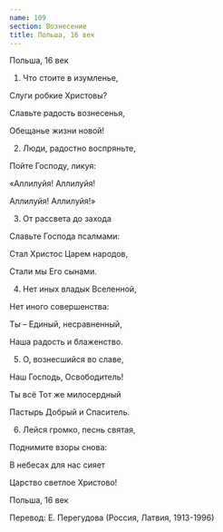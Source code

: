 ```yaml
---
name: 109
section: Вознесение
title: Польша, 16 век
---
```

Польша, 16 век


1. Что стоите в изумленье,

Слуги робкие Христовы?

Славьте радость вознесенья,

Обещанье жизни новой!


2. Люди, радостно воспряньте,

Пойте Господу, ликуя:

«Аллилуйя! Аллилуйя!

Аллилуйя! Аллилуйя!»


3. От рассвета до захода

Славьте Господа псалмами:

Стал Христос Царем народов,

Стали мы Его сынами.


4. Нет иных владык Вселенной,

Нет иного совершенства:

Ты – Единый, несравненный,

Наша радость и блаженство.


5. О, вознесшийся во славе,

Наш Господь, Освободитель!

Ты всё Тот же милосердный

Пастырь Добрый и Спаситель.


6. Лейся громко, песнь святая,

Поднимите взоры снова:

В небесах для нас сияет

Царство светлое Христово!


Польша, 16 век

Перевод: Е. Перегудова (Россия, Латвия, 1913-1996)
